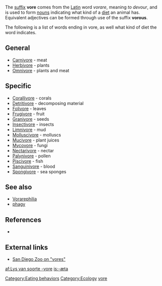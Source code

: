 {{Table_Biology_Prefixes_And_Suffixes}}
The [[Affix|suffix]] '''vore''' comes from the [[Latin]] word ''vorare'', meaning ''to devour'', and is used to form [[noun]]s indicating what kind of a [[diet (nutrition)|diet]] an animal has. Equivalent adjectives can be formed through use of the suffix '''vorous'''.

The following is a list of words ending in vore, as well what kind of diet the word indicates.

==General==
*[[Carnivore]] - meat
*[[Herbivore]] - plants
*[[Omnivore]] - plants and meat

==Specific==
*[[Corallivore]] - corals
*[[Detritivore]] - decomposing material
*[[Folivore]] - leaves
*[[Frugivore]] - fruit
*[[Granivore]] - seeds
*[[Insectivore]] - insects
*[[Limnivore]] - mud
*[[Molluscivore]] - molluscs
*[[Mucivore]] - plant juices
*[[Mycovore]] - fungi
*[[Nectarivore]] - nectar
*[[Palynivore]] - pollen
*[[Piscivore]] - fish
*[[Sanguinivore]] - blood
*[[Spongivore]] - sea sponges

== See also ==
* [[Vorarephilia]]
* [[phagy]]

==References==
* {{cite book | last =Molles | first =Manuel C., Jr. | authorlink =Manuel Molles | title =Ecology: Concepts and Applications | publisher =The McGraw-Hill Companies, Inc.| edition = International Edition | date =1999 | location =Dubuque | pages =510pp | url = | doi =QH541.M65 | id = ISBN 0-07-042716-X }}

== External links ==
*[http://www.sandiegozoo.org/kids/readaboutit_ivores.html San Diego Zoo on "vores"]

[[Category:Eating behaviors]]
[[Category:Ecology]]
[[Category:Biology prefixes and suffixes|vore]]

[[af:Lys van soorte -vore]]
[[is:-æta]]